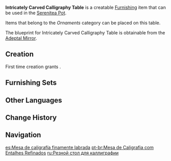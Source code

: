 {{Furnishing Infobox
|id             = 361308
|image          = Item Intricately Carved Calligraphy Table.png
|category       = Large Furnishing
|subcategory    = Table
|quality        = 3
|adeptal_energy = 60
|load           = 85
|reduced_load   = 64
|description    = A desk made from [[Fragrant Cedar Wood]] that has been crafted from wood in the early, incipient stages of decay. The wood grain here is most elegant, as if reflecting the nature of the literati.<br />A certain storyteller asserts that only drafts finalized on such tables may sell for high prices.<br />One can neither confirm nor deny if this has anything to do with [[Wanyou Boutique]]'s latest promotional sale of wooden desks.
|blueprint      = Adeptal Mirror
|adeptal mirror = 1
}}
'''Intricately Carved Calligraphy Table''' is a creatable [[Furnishing]] item that can be used in the [[Serenitea Pot]].

Items that belong to the ''Ornaments'' category can be placed on this table.

The blueprint for Intricately Carved Calligraphy Table is obtainable from the [[Adeptal Mirror]].

==Creation==
First time creation grants {{Item|Trust|24|x=60}}.
{{Recipe
|type = Creation
|time = 14h
|Fragrant Cedar Wood = 12
|sort = Fragrant Cedar Wood
}}

==Furnishing Sets==
{{Craft Usage}}

==Other Languages==
{{Other Languages
|default_hidden = 1
|en      = Intricately Carved Calligraphy Table
|zhs     = 木纹雅致的书法桌案
|zhs_rm  = Mùwén Yǎzhì de Shūfǎ Zhuō'àn
|zht     = 木紋雅致的書法桌案
|zht_rm  = Mùwén Yǎzhì de Shūfǎ Zhuō'àn
|ja      = 優雅な木目の書道机
|ja_rm   = Yuuga-na Kime no Shodou Tsukue
|ko      = 고아한 서법용 나무 탁자
|ko_rm   = Goahan Seobeopyong Namu Takja
|es      = Mesa de caligrafía finamente labrada
|fr      = Table de calligraphie finement sculptée
|ru      = Резной стол для каллиграфии
|th      = โต๊ะเขียนหนังสือลายไม้แสนวิจิตร
|th_rm   = 
|vi      = Bàn Thư Pháp Tinh Tế
|de      = Aufwendig geschnitzter Kalligrafie-Tisch
|id      = Meja Kaligrafi dengan Motif Serat Kayu
|pt      = Mesa de Caligrafia com Entalhes Refinados
|tr      = Oymalı Kaligrafi Masası
|it      = Tavolo per calligrafia finemente intagliato
}}

==Change History==
{{Change History|1.5}}

==Navigation==
{{Furnishing Navbox|interior}}

[[es:Mesa de caligrafía finamente labrada]]
[[pt-br:Mesa de Caligrafia com Entalhes Refinados]]
[[ru:Резной стол для каллиграфии]]